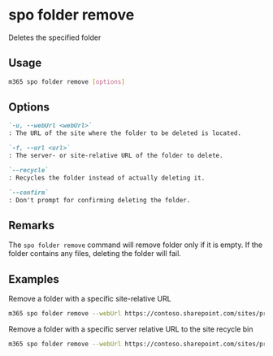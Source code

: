 
# spo folder remove

Deletes the specified folder

## Usage

```sh
m365 spo folder remove [options]
```

## Options

```md definition-list
`-u, --webUrl <webUrl>`
: The URL of the site where the folder to be deleted is located.

`-f, --url <url>`
: The server- or site-relative URL of the folder to delete.

`--recycle`
: Recycles the folder instead of actually deleting it.

`--confirm`
: Don't prompt for confirming deleting the folder.
```

<Global />

## Remarks

The `spo folder remove` command will remove folder only if it is empty. If the folder contains any files, deleting the folder will fail.

## Examples

Remove a folder with a specific site-relative URL

```sh
m365 spo folder remove --webUrl https://contoso.sharepoint.com/sites/project-x --url '/Shared Documents/My Folder'
```

Remove a folder with a specific server relative URL to the site recycle bin

```sh
m365 spo folder remove --webUrl https://contoso.sharepoint.com/sites/project-x --url '/sites/project-x/Shared Documents/My Folder' --recycle
```
